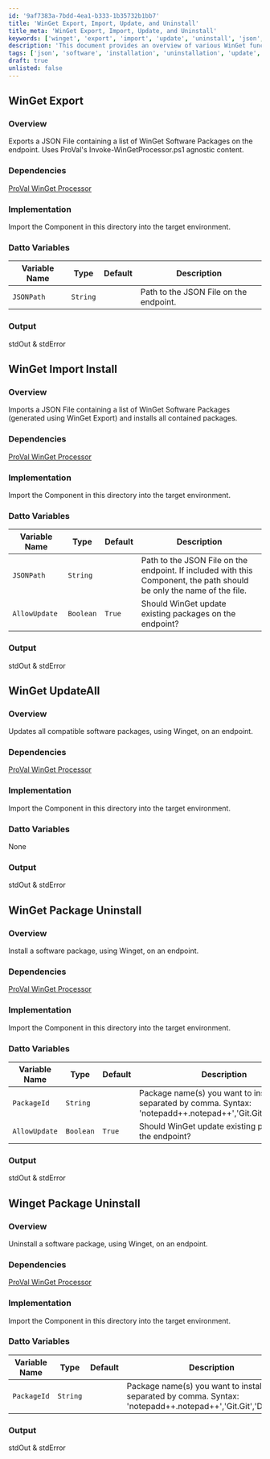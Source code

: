 ```yaml
---
id: '9af7383a-7bdd-4ea1-b333-1b35732b1bb7'
title: 'WinGet Export, Import, Update, and Uninstall'
title_meta: 'WinGet Export, Import, Update, and Uninstall'
keywords: ['winget', 'export', 'import', 'update', 'uninstall', 'json', 'packages']
description: 'This document provides an overview of various WinGet functionalities including exporting a list of software packages to a JSON file, importing packages from a JSON file, updating all compatible software packages, and uninstalling specific software packages using WinGet on endpoints. It includes dependencies, implementation details, and Datto variable configurations for each process.'
tags: ['json', 'software', 'installation', 'uninstallation', 'update', 'configuration']
draft: true
unlisted: false
---
```

## WinGet Export

### Overview
Exports a JSON File containing a list of WinGet Software Packages on the endpoint. Uses ProVal's Invoke-WinGetProcessor.ps1 agnostic content.

### Dependencies
[ProVal WinGet Processor](https://proval.itglue.com/5078775/docs/11310973#version=published&documentMode=view)

### Implementation
Import the Component in this directory into the target environment.

### Datto Variables

| Variable Name | Type   | Default | Description                                       |
|---------------|--------|---------|---------------------------------------------------|
| `JSONPath`    | `String` |         | Path to the JSON File on the endpoint.           |

### Output
stdOut & stdError

## WinGet Import Install

### Overview
Imports a JSON File containing a list of WinGet Software Packages (generated using WinGet Export) and installs all contained packages.

### Dependencies
[ProVal WinGet Processor](https://proval.itglue.com/5078775/docs/11310973#version=published&documentMode=view)

### Implementation
Import the Component in this directory into the target environment.

### Datto Variables

| Variable Name  | Type    | Default | Description                                                                                           |
|----------------|---------|---------|-------------------------------------------------------------------------------------------------------|
| `JSONPath`     | `String`|         | Path to the JSON File on the endpoint. If included with this Component, the path should be only the name of the file. |
| `AllowUpdate`  | `Boolean`| `True`  | Should WinGet update existing packages on the endpoint?                                              |

### Output
stdOut & stdError

## WinGet UpdateAll

### Overview
Updates all compatible software packages, using Winget, on an endpoint.

### Dependencies
[ProVal WinGet Processor](https://proval.itglue.com/5078775/docs/11310973#version=published&documentMode=view)

### Implementation
Import the Component in this directory into the target environment.

### Datto Variables
None

### Output
stdOut & stdError

## WinGet Package Uninstall

### Overview
Install a software package, using Winget, on an endpoint.

### Dependencies
[ProVal WinGet Processor](https://proval.itglue.com/5078775/docs/11310973#version=published&documentMode=view)

### Implementation
Import the Component in this directory into the target environment.

### Datto Variables

| Variable Name  | Type    | Default | Description                                                                                           |
|----------------|---------|---------|-------------------------------------------------------------------------------------------------------|
| `PackageId`    | `String`|         | Package name(s) you want to install, separated by comma. Syntax: 'notepadd++.notepad++','Git.Git','Ditto.Ditto' |
| `AllowUpdate`  | `Boolean`| `True`  | Should WinGet update existing packages on the endpoint?                                              |

### Output
stdOut & stdError

## Winget Package Uninstall

### Overview
Uninstall a software package, using Winget, on an endpoint.

### Dependencies
[ProVal WinGet Processor](https://proval.itglue.com/5078775/docs/11310973#version=published&documentMode=view)

### Implementation
Import the Component in this directory into the target environment.

### Datto Variables

| Variable Name  | Type    | Default | Description                                                                                           |
|----------------|---------|---------|-------------------------------------------------------------------------------------------------------|
| `PackageId`    | `String`|         | Package name(s) you want to install, separated by comma. Syntax: 'notepadd++.notepad++','Git.Git','Ditto.Ditto' |

### Output
stdOut & stdError













